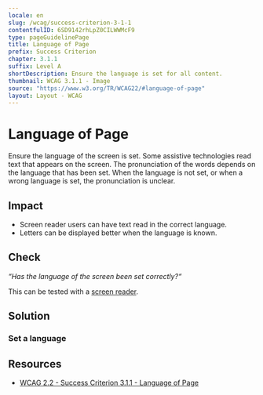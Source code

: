 ```yaml
---
locale: en
slug: /wcag/success-criterion-3-1-1
contentfulID: 6SD9142rhLpZ0CILWWMcF9
type: pageGuidelinePage
title: Language of Page
prefix: Success Criterion
chapter: 3.1.1
suffix: Level A
shortDescription: Ensure the language is set for all content.
thumbnail: WCAG 3.1.1 - Image
source: "https://www.w3.org/TR/WCAG22/#language-of-page"
layout: Layout - WCAG
---
```


# Language of Page

Ensure the language of the screen is set. Some assistive technologies read text that appears on the screen. The pronunciation of the words depends on the language that has been set. When the language is not set, or when a wrong language is set, the pronunciation is unclear.

## Impact

- Screen reader users can have text read in the correct language.
- Letters can be displayed better when the language is known.

## Check

*“Has the language of the screen been set correctly?“*

This can be tested with a [screen reader](/en/stats/screen-reader).

## Solution

### Set a language

<CodeSample id="text-localization" locale="en"/>

## Resources

- [WCAG 2.2 - Success Criterion 3.1.1 - Language of Page](https://www.w3.org/TR/WCAG22/#language-of-page)